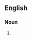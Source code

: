 ==English==

===Noun===
{{head|en|noun form|head=[[carbon]] [[microphone]]s}}

# {{plural of|carbon microphone|lang=en}}